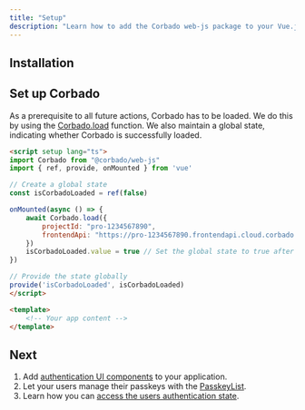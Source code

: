 ```yaml
---
title: "Setup"
description: "Learn how to add the Corbado web-js package to your Vue.js application."
---
```



## Installation

<Installation />

## Set up Corbado

As a prerequisite to all future actions, Corbado has to be loaded.
We do this by using the [Corbado.load](/corbado-complete/frontend-integration/vue-js) function.
We also maintain a global state, indicating whether Corbado is successfully loaded.

```html App.vue
<script setup lang="ts">
import Corbado from "@corbado/web-js"
import { ref, provide, onMounted } from 'vue'

// Create a global state
const isCorbadoLoaded = ref(false)

onMounted(async () => {
    await Corbado.load({
        projectId: "pro-1234567890",
        frontendApi: "https://pro-1234567890.frontendapi.cloud.corbado.io"
    })
    isCorbadoLoaded.value = true // Set the global state to true after Corbado is loaded
})

// Provide the state globally
provide('isCorbadoLoaded', isCorbadoLoaded)
</script>

<template>
    <!-- Your app content -->
</template>
```

<CorbadoProviderReference isWebJS={true} />

## Next

1. Add [authentication UI components](/corbado-complete/frontend-integration/vue-js/corbadoauth) to your application.
2. Let your users manage their passkeys with the [PasskeyList](/corbado-complete/frontend-integration/vue-js/passkeylist).
3. Learn how you can [access the users authentication state](/corbado-complete/frontend-integration/vue-js/authentication-state).